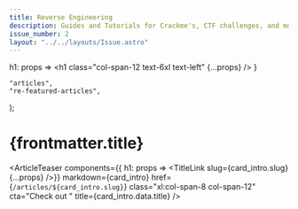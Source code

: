```yaml
---
title: Reverse Engineering
description: Guides and Tutorials for Crackme's, CTF challenges, and more!
issue_number: 2
layout: "../../layouts/Issue.astro"
---
```



  h1: props => <h1 class="col-span-12 text-6xl text-left" {...props} />
}

    "articles",
    "re-featured-articles",
);

# {frontmatter.title}

<ArticleTeaser
  components={{ h1: props => <TitleLink slug={card_intro.slug} {...props} />}}
  markdown={card_intro}
  href={`/articles/${card_intro.slug}`}
  class="xl:col-span-8 col-span-12"
  cta="Check out "
  title={card_intro.data.title}
/>

